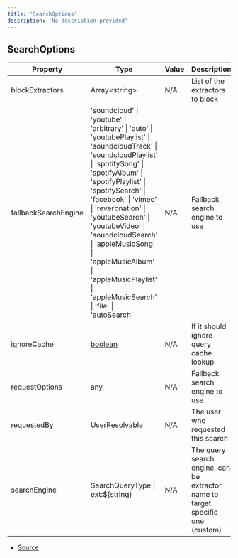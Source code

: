 ```yaml
---
title: 'SearchOptions'
description: 'No description provided'
---
```


## SearchOptions

| Property             | Type                                                                                                                                                                                                                                                                                                                                                                                                                   | Value | Description                                                                    |
| -------------------- | ---------------------------------------------------------------------------------------------------------------------------------------------------------------------------------------------------------------------------------------------------------------------------------------------------------------------------------------------------------------------------------------------------------------------- | ----- | ------------------------------------------------------------------------------ |
| blockExtractors      | Array\<string>                                                                                                                                                                                                                                                                                                                                                                                                         | N/A   | List of the extractors to block                                                |
| fallbackSearchEngine | 'soundcloud' \| 'youtube' \| 'arbitrary' \| 'auto' \| 'youtubePlaylist' \| 'soundcloudTrack' \| 'soundcloudPlaylist' \| 'spotifySong' \| 'spotifyAlbum' \| 'spotifyPlaylist' \| 'spotifySearch' \| 'facebook' \| 'vimeo' \| 'reverbnation' \| 'youtubeSearch' \| 'youtubeVideo' \| 'soundcloudSearch' \| 'appleMusicSong' \| 'appleMusicAlbum' \| 'appleMusicPlaylist' \| 'appleMusicSearch' \| 'file' \| 'autoSearch' | N/A   | Fallback search engine to use                                                  |
| ignoreCache          | [boolean](https://developer.mozilla.org/en-US/docs/Web/JavaScript/Reference/Global_Objects/Boolean)                                                                                                                                                                                                                                                                                                                    | N/A   | If it should ignore query cache lookup                                         |
| requestOptions       | any                                                                                                                                                                                                                                                                                                                                                                                                                    | N/A   | Fallback search engine to use                                                  |
| requestedBy          | UserResolvable                                                                                                                                                                                                                                                                                                                                                                                                         | N/A   | The user who requested this search                                             |
| searchEngine         | SearchQueryType \| ext:\$\{string}                                                                                                                                                                                                                                                                                                                                                                                     | N/A   | The query search engine, can be extractor name to target specific one (custom) |

- [Source](https://github.com/androz2091/discord-player/blob/ce04b3f4c6671029ce4d4aa9090e56ac7e7f5666/packages/discord-player/src/types/types.ts#L277)

